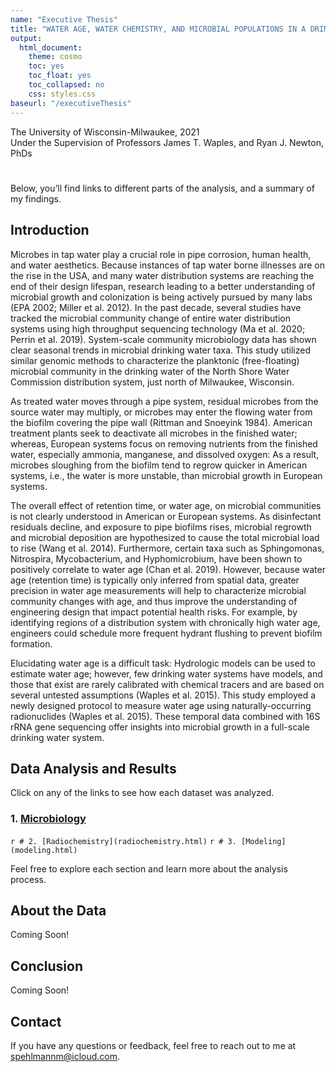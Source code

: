 ```yaml
---
name: "Executive Thesis"
title: "WATER AGE, WATER CHEMISTRY, AND MICROBIAL POPULATIONS IN A DRINKING WATER DISTRIBUTION SYSTEM"
output:
  html_document: 
    theme: cosmo
    toc: yes
    toc_float: yes
    toc_collapsed: no
    css: styles.css
baseurl: "/executiveThesis"  
---
```


::: fake-h2
The University of Wisconsin-Milwaukee, 2021\
Under the Supervision of Professors James T. Waples, and Ryan J. Newton, PhDs
:::

# 

Below, you'll find links to different parts of the analysis, and a summary of my findings.

## Introduction

::: indent
Microbes in tap water play a crucial role in pipe corrosion, human health, and water aesthetics. Because instances of tap water borne illnesses are on the rise in the USA, and many water distribution systems are reaching the end of their design lifespan, research leading to a better understanding of microbial growth and colonization is being actively pursued by many labs (EPA 2002; Miller et al. 2012). In the past decade, several studies have tracked the microbial community change of entire water distribution systems using high throughput sequencing technology (Ma et al. 2020; Perrin et al. 2019). System-scale community microbiology data has shown clear seasonal trends in microbial drinking water taxa. This study utilized similar genomic methods to characterize the planktonic (free-floating) microbial community in the drinking water of the North Shore Water Commission distribution system, just north of Milwaukee, Wisconsin.\
:::

::: indent
As treated water moves through a pipe system, residual microbes from the source water may multiply, or microbes may enter the flowing water from the biofilm covering the pipe wall (Rittman and Snoeyink 1984). American treatment plants seek to deactivate all microbes in the finished water; whereas, European systems focus on removing nutrients from the finished water, especially ammonia, manganese, and dissolved oxygen: As a result, microbes sloughing from the biofilm tend to regrow quicker in American systems, i.e., the water is more unstable, than microbial growth in European systems.\
:::

::: indent
The overall effect of retention time, or water age, on microbial communities is not clearly understood in American or European systems. As disinfectant residuals decline, and exposure to pipe biofilms rises, microbial regrowth and microbial deposition are hypothesized to cause the total microbial load to rise (Wang et al. 2014). Furthermore, certain taxa such as Sphingomonas, Nitrospira, Mycobacterium, and Hyphomicrobium, have been shown to positively correlate to water age (Chan et al. 2019). However, because water age (retention time) is typically only inferred from spatial data, greater precision in water age measurements will help to characterize microbial community changes with age, and thus improve the understanding of engineering design that impact potential health risks. For example, by identifying regions of a distribution system with chronically high water age, engineers could schedule more frequent hydrant flushing to prevent biofilm formation.\
:::

::: indent
Elucidating water age is a difficult task: Hydrologic models can be used to estimate water age; however, few drinking water systems have models, and those that exist are rarely calibrated with chemical tracers and are based on several untested assumptions (Waples et al. 2015). This study employed a newly designed protocol to measure water age using naturally-occurring radionuclides (Waples et al. 2015). These temporal data combined with 16S rRNA gene sequencing offer insights into microbial growth in a full-scale drinking water system.
:::

## Data Analysis and Results

Click on any of the links to see how each dataset was analyzed.

### 1. [Microbiology](microbiology.html)

`r # 2. [Radiochemistry](radiochemistry.html)` `r # 3. [Modeling](modeling.html)`

Feel free to explore each section and learn more about the analysis process.

## About the Data

Coming Soon!

## Conclusion

Coming Soon!

## Contact

If you have any questions or feedback, feel free to reach out to me at [spehlmannm\@icloud.com](mailto:spehlmannm@icloud.com).
